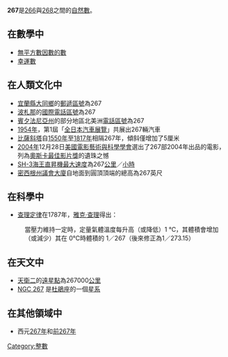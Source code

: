 {{Unreferenced|time=2020-12-02T17:38:13+00:00}}
{{noteTA|G1=Math}}
{{整数
| 质因数分解 =<math>3 \times 89</math> 
| 罗马数字 = CCLXVII
}}
'''267'''是[[266|266]]與[[268|268]]之間的[[自然數|自然數]]。

== 在數學中 ==
{{數字性質|use math=yes}}
*[[無平方數因數的數|無平方數因數的數]]
*[[幸運數|幸運數]]

== 在人類文化中 ==
*[[宜蘭縣|宜蘭縣]][[大同鄉_(臺灣)|大同鄉]]的[[郵遞區號|郵遞區號]]為267
*[[波札那|波札那]]的[[國際電話區號|國際電話區號]]為267
*[[賓夕法尼亞州|賓夕法尼亞州]]的部分地區北美洲[[電話區號|電話區號]]為267
*[[1954年|1954年]]，第1屆「[[東京車展|全日本汽車展覽]]」共展出267輛汽車
*[[比薩斜塔|比薩斜塔]]自[[1550年|1550年]]至[[1817年|1817年]]相隔267年，傾斜僅增加了5厘米
*[[2004年|2004年]]12月28日[[美國電影藝術與科學學會|美國電影藝術與科學學會]]選出了267部2004年出品的電影，列為[[奧斯卡最佳影片獎|奧斯卡最佳影片獎]]的遺珠之憾
*[[SH-3海王直昇機|SH-3海王直昇機]][[最大速度|最大速度]]為267[[公里|公里]]／[[小時|小時]]
*[[密西根州議會大廈|密西根州議會大廈]]自地面到圓頂頂端的總高為267英尺

== 在科學中 ==
*[[查理定律|查理定律]]在1787年，[[雅克·查理|雅克·查理]]得出：
:當壓力維持一定時，定量氣體溫度每升高（或降低）1 ℃，其體積會增加（或減少）其在 0℃時體積的 1／267（後來修正為1／273.15）

== 在天文中 ==
*[[天衛二|天衛二]]的[[遠星點|遠星點]]為267000[[公里|公里]]
*[[NGC_267|NGC 267]] 是[[杜鵑座|杜鵑座]]的一個[[星系|星系]]

== 在其他領域中 ==
*西元[[267年|267年]]和[[前267年|前267年]]

[[Category:整數|Category:整數]]